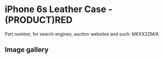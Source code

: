 # iPhone 6s Leather Case - (PRODUCT)RED

Part number, for search engines, auction websites and such: MKXX2ZM/A

## Image gallery

<div style={{ width: "768px" }}>
  <GalleryComponent
    images={[
      {
        original: "/everysource/MKXX2",
        thumbnail: "/everypreview/MKXX2",
      },
      {
        original: "/everysource/MKXX2_AV1_GOLD",
        thumbnail: "/everypreview/MKXX2_AV1_GOLD",
      },
      {
        original: "/everysource/MKXX2_AV1_SILVER",
        thumbnail: "/everypreview/MKXX2_AV1_SILVER",
      },
      {
        original: "/everysource/MKXX2_AV1_SPACE_GRAY",
        thumbnail: "/everypreview/MKXX2_AV1_SPACE_GRAY",
      }
    ]}
  />
</div>